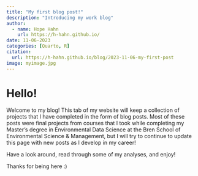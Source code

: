 ```yaml
---
title: "My first blog post!"
description: "Introducing my work blog"
author:
  - name: Hope Hahn
    url: https://h-hahn.github.io/
date: 11-06-2023
categories: [Quarto, R]
citation:
  url: https://h-hahn.github.io/blog/2023-11-06-my-first-post
image: myimage.jpg
---
```


# Hello! 

Welcome to my blog! This tab of my website will keep a collection of projects that I have completed in the form of blog posts. Most of these posts were final projects from courses that I took while completing my Master's degree in Environmental Data Science at the Bren School of Environmental Science & Management, but I will try to continue to update this page with new posts as I develop in my career! 

Have a look around, read through some of my analyses, and enjoy!

Thanks for being here :)
